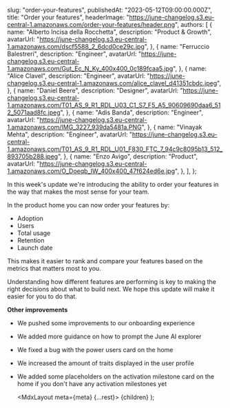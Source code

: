 

  slug: "order-your-features",
  publishedAt: "2023-05-12T09:00:00.000Z",
  title: "Order your features",
  headerImage: "https://june-changelog.s3.eu-central-1.amazonaws.com/order-your-features/header.png",
  authors: [
    {
      name: "Alberto Incisa della Rocchetta",
      description: "Product & Growth",
      avatarUrl: "https://june-changelog.s3.eu-central-1.amazonaws.com/dscf5588_2_6dcd0ce29c.jpg",
    },
    {
      name: "Ferruccio Balestreri",
      description: "Engineer",
      avatarUrl:
        "https://june-changelog.s3.eu-central-1.amazonaws.com/Gut_Ec_N_Ky_400x400_0c189fcaa5.jpg",
    },
    {
      name: "Alice Clavel",
      description: "Engineer",
      avatarUrl:
        "https://june-changelog.s3.eu-central-1.amazonaws.com/alice_clavel_d41351cbdc.jpeg",
    },
    {
      name: "Daniel Beere",
      description: "Designer",
      avatarUrl:
        "https://june-changelog.s3.eu-central-1.amazonaws.com/T01_AS_9_R1_RDL_U03_C1_S7_F5_A5_90609690daa6_512_5071aad8fc.jpeg",
    },
    {
      name: "Adis Banda",
      description: "Engineer",
      avatarUrl: "https://june-changelog.s3.eu-central-1.amazonaws.com/IMG_3227_939da5481a.PNG",
    },
    {
      name: "Vinayak Mehta",
      description: "Engineer",
      avatarUrl:
        "https://june-changelog.s3.eu-central-1.amazonaws.com/T01_AS_9_R1_RDL_U01_F830_FTC_7_94c9c8095b13_512_893705b288.jpeg",
    },
    {
      name: "Enzo Avigo",
      description: "Product",
      avatarUrl:
        "https://june-changelog.s3.eu-central-1.amazonaws.com/O_Doeqb_IW_400x400_47f624ed6e.jpg",
    },
  ],
};


In this week's update we're introducing the ability to order your features in the way that makes the most sense for your team.

In the product home you can now order your features by:

- Adoption
- Users
- Total usage
- Retention
- Launch date

This makes it easier to rank and compare your features based on the metrics that matters most to you.

Understanding how different features are performing is key to making the right decisions about what to build next. We hope this update will make it easier for you to do that.


**Other improvements**

- We pushed some improvements to our onboarding experience
- We added more guidance on how to prompt the June AI explorer
- We fixed a bug with the power users card on the home
- We increased the amount of traits displayed in the user profile
- We added some placeholders on the activation milestone card on the home if you don't have any activation milestones yet



  <MdxLayout meta={meta} {...rest}>
    {children}
  </MdxLayout>
);
